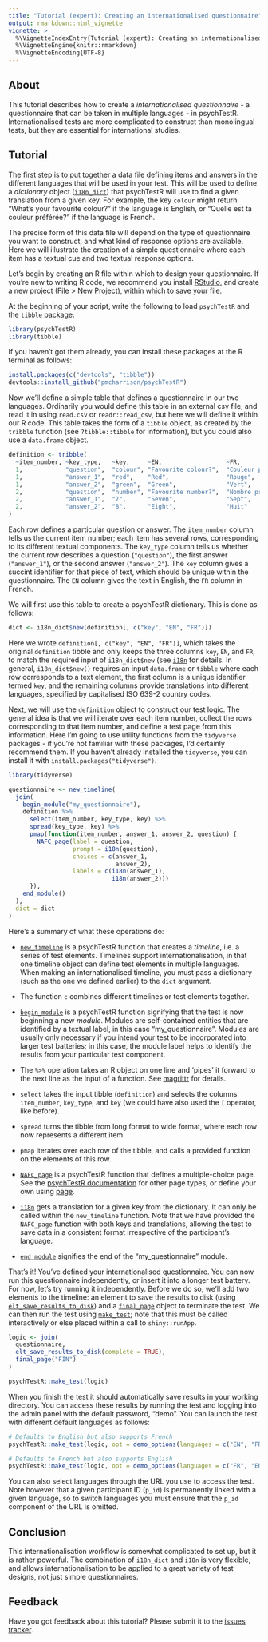 ```yaml
---
title: "Tutorial (expert): Creating an internationalised questionnaire"
output: rmarkdown::html_vignette
vignette: >
  %\VignetteIndexEntry{Tutorial (expert): Creating an internationalised questionnaire}
  %\VignetteEngine{knitr::rmarkdown}
  %\VignetteEncoding{UTF-8}
---
```

  
## About

This tutorial describes how to create a *internationalised questionnaire* -
a questionnaire that can be taken in multiple languages - in psychTestR.
Internationalised tests are more complicated to construct than 
monolingual tests, but they are essential for international studies.

## Tutorial

The first step is to put together a data file defining items and 
answers in the different languages that will be used in your test.
This will be used to define a *dictionary* object
([`i18n_dict`](https://pmcharrison.github.io/psychTestR/reference/i18n_dict.html))
that psychTestR will use to find a given translation from a given key.
For example, the key `colour` might return "What's your favourite colour?"
if the language is English, or "Quelle est ta couleur préférée?"
if the language is French.

The precise form of this data file will depend on the type of questionnaire
you want to construct, and what kind of response options are available.
Here we will illustrate the creation of a simple questionnaire 
where each item has a textual cue and two textual response options.

Let's begin by creating an R file within which to design your questionnaire.
If you're new to writing R code, we recommend you install 
[RStudio](https://rstudio.com), and create a new project (File > New Project),
within which to save your file.

At the beginning of your script, write the following to load 
`psychTestR` and the `tibble` package:

```r
library(psychTestR)
library(tibble)
```

If you haven't got them already, you can install these packages at the 
R terminal as follows:

``` r
install.packages(c("devtools", "tibble"))
devtools::install_github("pmcharrison/psychTestR")
```

Now we'll define a simple table that defines a questionnaire 
in our two languages.
Ordinarily you would define this table in an external csv file,
and read it in using `read.csv` or `readr::read_csv`,
but here we will define it within our R code.
This table takes the form of a `tibble` object, 
as created by the `tribble` function
(see `?tibble::tibble` for information),
but you could also use a `data.frame` object.

```r
definition <- tribble(
  ~item_number, ~key_type,   ~key,     ~EN,                  ~FR,
  1,            "question",  "colour", "Favourite colour?",  "Couleur préférée?",
  1,            "answer_1",  "red",    "Red",                "Rouge",
  1,            "answer_2",  "green",  "Green",              "Vert",
  2,            "question",  "number", "Favourite number?",  "Nombre préféré?",
  2,            "answer_1",  "7",      "Seven",              "Sept",
  2,            "answer_2",  "8",      "Eight",              "Huit"
)
```

Each row defines a particular question or answer.
The `item_number` column tells us the current item number;
each item has several rows, corresponding to its different textual components.
The `key_type` column tells us whether the current row describes a
question (`"question"`),
the first answer (`"answer_1"`),
or the second answer (`"answer_2"`).
The `key` column gives a succint identifier for that piece of text,
which should be unique within the questionnaire.
The `EN` column gives the text in English, 
the `FR` column in French.

We will first use this table to create a psychTestR dictionary.
This is done as follows:

```r
dict <- i18n_dict$new(definition[, c("key", "EN", "FR")])
```

Here we wrote `definition[, c("key", "EN", "FR")]`, which 
takes the original `definition` tibble and only keeps the three columns
`key`, `EN`, and `FR`, to match the required input of 
`i18n_dict$new` (see 
[`i18n`](https://pmcharrison.github.io/psychTestR/reference/i18n.html)
for details.
In general, `i18n_dict$new()` requires an input `data.frame` or `tibble`
where each row corresponds to a text element,
the first column is a unique identifier termed `key`,
and the remaining columns provide translations into different languages,
specified by capitalised ISO 639-2 country codes.

Next, we will use the `definition` object to construct our test logic.
The general idea is that we will iterate over each item number,
collect the rows corresponding to that item number,
and define a test page from this information. 
Here I'm going to use utility functions from the `tidyverse` packages -
if you're not familiar with these packages, I'd certainly recommend them.
If you haven't already installed the `tidyverse`, 
you can install it with `install.packages("tidyverse")`.

```r
library(tidyverse)

questionnaire <- new_timeline(
  join(
    begin_module("my_questionnaire"),
    definition %>% 
      select(item_number, key_type, key) %>% 
      spread(key_type, key) %>% 
      pmap(function(item_number, answer_1, answer_2, question) {
        NAFC_page(label = question, 
                  prompt = i18n(question),
                  choices = c(answer_1, 
                              answer_2),
                  labels = c(i18n(answer_1), 
                             i18n(answer_2)))
      }), 
    end_module()
  ),
  dict = dict
)

```

Here's a summary of what these operations do:

- [`new_timeline`](https://pmcharrison.github.io/psychTestR/reference/new_timeline.html)
is a psychTestR function that creates a *timeline*,
i.e. a series of test elements.
Timelines support internationalisation, in that one timeline object
can define test elements in multiple languages.
When making an internationalised timeline, you must pass a dictionary
(such as the one we defined earlier) to the `dict` argument.

- The function `c` combines different timelines or test elements together.

- [`begin_module`](https://pmcharrison.github.io/psychTestR/reference/begin_module.html)
is a psychTestR function signifying that the test is now beginning a new *module*.
Modules are self-contained entities that are identified by a textual label, 
in this case "my_questionnaire".
Modules are usually only necessary if you intend your test to be 
incorporated into larger test batteries; 
in this case, the module label helps to identify the results 
from your particular test component.

- The `%>%` operation takes an R object on one line and 'pipes'
it forward to the next line as the input of a function.
See [magrittr](https://magrittr.tidyverse.org/) for details.

- `select` takes the input tibble (`definition`) and selects the columns
`item_number`, `key_type`, and `key`
(we could have also used the `[` operator, like before).

- `spread` turns the tibble from long format to wide format,
where each row now represents a different item.

- `pmap` iterates over each row of the tibble, 
and calls a provided function on the elements of this row.

- [`NAFC_page`](https://pmcharrison.github.io/psychTestR/reference/NAFC_page.html)
is a psychTestR function that defines a multiple-choice page.
See the [psychTestR documentation](https://pmcharrison.github.io/psychTestR/reference/index.html)
for other page types, or define your own using 
[page](https://pmcharrison.github.io/psychTestR/reference/page.html).

- [`i18n`](https://pmcharrison.github.io/psychTestR/reference/i18n.html)
gets a translation for a given key from the dictionary.
It can only be called within the `new_timeline` function.
Note that we have provided the `NAFC_page` function
with both keys and translations,
allowing the test to save data in a consistent format
irrespective of the participant's language.

- [`end_module`](https://pmcharrison.github.io/psychTestR/reference/end_module.html)
signifies the end of the "my_questionnaire" module.

That's it! You've defined your internationalised questionnaire.
You can now run this questionnaire independently, 
or insert it into a longer test battery.
For now, let's try running it independently. 
Before we do so, we'll add two elements to the timeline:
an element to save the results to disk 
(using [`elt_save_results_to_disk`](https://pmcharrison.github.io/psychTestR/reference/elt_save_results_to_disk.html))
and a [`final_page`](https://pmcharrison.github.io/psychTestR/reference/final_page.html) 
object to terminate the test.
We can then run the test using [`make_test`](https://pmcharrison.github.io/psychTestR/reference/make_test.html);
note that this must be called interactively or else 
placed within a call to `shiny::runApp`.

```r
logic <- join(
  questionnaire,
  elt_save_results_to_disk(complete = TRUE),
  final_page("FIN")
)

psychTestR::make_test(logic)
```

When you finish the test it should automatically save results in your 
working directory. 
You can access these results by running the test
and logging into the admin panel with the default password, "demo".
You can launch the test with different default languages as follows:

```r
# Defaults to English but also supports French
psychTestR::make_test(logic, opt = demo_options(languages = c("EN", "FR")))

# Defaults to French but also supports English
psychTestR::make_test(logic, opt = demo_options(languages = c("FR", "EN")))
```

You can also select languages through the URL you use to access the test.
Note however that a given participant ID (`p_id`) is permanently linked with a
given language, so to switch languages you must ensure that the `p_id`
component of the URL is omitted.

## Conclusion

This internationalisation workflow is somewhat complicated to set up,
but it is rather powerful. 
The combination of `i18n_dict` and `i18n` is very flexible,
and allows internationalisation to be applied to a great variety of test designs,
not just simple questionnaires.

## Feedback

Have you got feedback about this tutorial? 
Please submit it to the [issues tracker](https://github.com/pmcharrison/psychTestR/issues).
